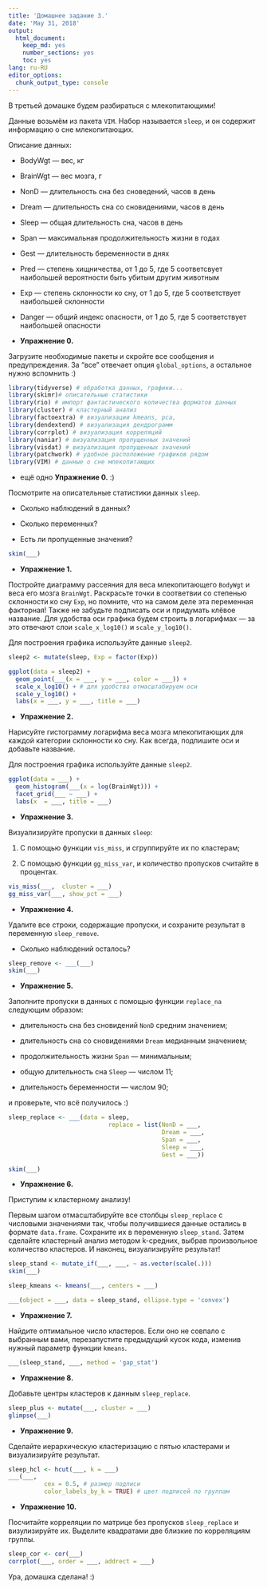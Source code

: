 ```yaml
---
title: 'Домашнее задание 3.'
date: 'May 31, 2018'
output:
  html_document:
    keep_md: yes
    number_sections: yes
    toc: yes
lang: ru-RU
editor_options:
  chunk_output_type: console
---
```


В третьей домашке будем разбираться с млекопитающими!

Данные возьмём из пакета `VIM`. Набор называется `sleep`, и он содержит информацию о сне млекопитающих. 

Описание данных:

- BodyWgt — вес, кг

- BrainWgt — вес мозга, г

- NonD — длительность сна без сноведений, часов в день

- Dream — длительность сна со сновидениями, часов в день

- Sleep — общая длительность сна, часов в день

- Span — максимальная продолжительность жизни в годах

- Gest — длительность беременности в днях

- Pred — степень хищничества, от 1 до 5, где 5 соответсвует наибольшей вероятности быть убитым другим животным

- Exp — степень склонности ко сну, от 1 до 5, где 5 соответствует наибольшей склонности

- Danger — общий индекс опасности, от 1 до 5, где 5 соответствует наибольшей опасности

* **Упражнение 0.**

Загрузите необходимые пакеты и скройте все сообщения и предупреждения.
За "все" отвечает опция `global_options`, а остальное нужно вспомнить :)

```r
library(tidyverse) # обработка данных, графики...
library(skimr)# описательные статистики
library(rio) # импорт фантастического количества форматов данных
library(cluster) # кластерный анализ
library(factoextra) # визуализации kmeans, pca,
library(dendextend) # визуализация дендрограмм
library(corrplot) # визуализация корреляций
library(naniar) # визуализация пропущенных значений
library(visdat) # визуализация пропущенных значений
library(patchwork) # удобное расположение графиков рядом
library(VIM) # данные о сне млекопитающих
```


* ещё одно **Упражнение 0.** :)

Посмотрите на описательные статистики данных `sleep`.

- Сколько наблюдений в данных?

- Сколько переменных?

- Есть ли пропущенные значения?

```r
skim(___)
```


* **Упражнение 1.**

Постройте диаграмму рассеяния для веса млекопитающего `BodyWgt` и веса его мозга `BrainWgt`. 
Раскрасьте точки в соответвии со степенью склонности ко сну `Exp`, но помните, что на самом деле эта переменная факторная!
Также не забудьте подписать оси и придумать клёвое название.
Для удобства оси графика будем строить в логарифмах — за это отвечают слои `scale_x_log10()` и `scale_y_log10()`.

Для построения графика используйте данные `sleep2`.

```r
sleep2 <- mutate(sleep, Exp = factor(Exp)) 

ggplot(data = sleep2) +
  geom_point(___(x = ___, y = ___, color = ___)) +
  scale_x_log10() + # для удобства отмасштабируем оси
  scale_y_log10() + 
  labs(x = ___, y = ___, title = ___)
```

* **Упражнение 2.**

Нарисуйте гистограмму логарифма веса мозга млекопитающих для каждой категории склонности ко сну. Как всегда, подпишите оси и добавьте название.

Для построения графика используйте данные `sleep2`.

```r
ggplot(data = ___) +
  geom_histogram(___(x = log(BrainWgt))) +
  facet_grid(___ ~ ___) +
  labs(x  = ___, title = ___)
```

* **Упражнение 3.**

Визуализируйте пропуски в данных `sleep`:

1) С помощью функции `vis_miss`, и сгруппируйте их по кластерам;

2) С помощью функции `gg_miss_var`, и количество пропусков считайте в процентах.

```r
vis_miss(___,  cluster = ___)
gg_miss_var(___, show_pct = ___)
```

* **Упражнение 4.**

Удалите все строки, содержащие пропуски, и сохраните результат в переменную `sleep_remove`.

- Сколько наблюдений осталось?

```r
sleep_remove <- ___(___)
skim(___)
```

* **Упражнение 5.**

Заполните пропуски в данных с помощью функции `replace_na` следующим образом:

- длительность сна без сновидений `NonD` средним значением;

- длительность сна со сновидениями `Dream` медианным значением;

- продолжительность жизни `Span` — минимальным;
 
- общую длительность сна `Sleep` — числом 11;

- длительность беременности — числом 90;

и проверьте, что всё получилось :)

```r
sleep_replace <- ___(data = sleep, 
                            replace = list(NonD = ___, 
                                           Dream = ___, 
                                           Span = ___, 
                                           Sleep = ___, 
                                           Gest = ___))

skim(___)
```


* **Упражнение 6.**

Приступим к кластерному анализу!

Первым шагом отмасштабируйте все столбцы `sleep_replace` с числовыми значениями так, чтобы получившиеся данные остались в формате  `data.frame`. 
Сохраните их в переменную `sleep_stand`.
Затем сделайте кластерный анализ методом k-средних, выбрав произвольное количество кластеров.
И наконец, визуализируйте результат!

```r
sleep_stand <- mutate_if(___, ___, ~ as.vector(scale(.)))
skim(___)

sleep_kmeans <- kmeans(___, centers = ___)

___(object = ___, data = sleep_stand, ellipse.type = 'convex')
```

* **Упражнение 7.**

Найдите оптимальное число кластеров.
Если оно не совпало с выбранным вами, перезапустите предыдущий кусок кода, изменив нужный параметр функции `kmeans`.

```r
___(sleep_stand, ___, method = 'gap_stat')
```


* **Упражнение 8.**

Добавьте центры кластеров к данным `sleep_replace`.

```r
sleep_plus <- mutate(___, cluster = ___)
glimpse(___)
```


* **Упражнение 9.**

Сделайте иерархическую кластеризацию c пятью кластерами и визуализируйте результат.

```r
sleep_hcl <- hcut(___, k = ___)
___(___,
          cex = 0.5, # размер подписи
          color_labels_by_k = TRUE) # цвет подписей по группам
```


* **Упражнение 10.**

Посчитайте корреляции по матрице без пропусков `sleep_replace` и визулизируйте их.
Выделите квадратами две близкие по корреляциям группы.

```r
sleep_cor <- cor(___)
corrplot(___, order = ___, addrect = ___)
```

Ура, домашка сделана! :)
